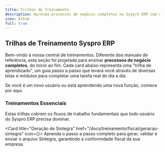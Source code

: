```yaml
---
title: Trilhas de Treinamento
description: Aprenda processos de negócio completos no Syspro ERP com nossas trilhas de aprendizado guiadas.
icon: Album
full: true
---
```



## Trilhas de Treinamento Syspro ERP

Bem-vindo à nossa central de treinamentos. Diferente dos manuais de referência, esta seção foi projetada para ensinar **processos de negócio completos**, do início ao fim. Cada card abaixo representa uma "trilha de aprendizado", um guia passo a passo que levará você através de diversas telas e módulos para completar uma tarefa real do dia a dia.

Se você é um novo usuário ou está aprendendo uma nova função, comece por aqui.

### Treinamentos Essenciais 

Estas trilhas cobrem os fluxos de trabalho fundamentais que todo usuário do Syspro ERP precisa dominar.

  <Card title="Geração de Sintegra" href="/docs/treinamento/fiscal/geracao-sintegra" icon={<FileText className="h-5 w-5" />}>
    Aprenda o passo a passo completo para gerar, validar e enviar o arquivo Sintegra, garantindo a conformidade fiscal da sua empresa.
  </Card>


<SuporteSection modulo="Trilhas de Treinamento" />